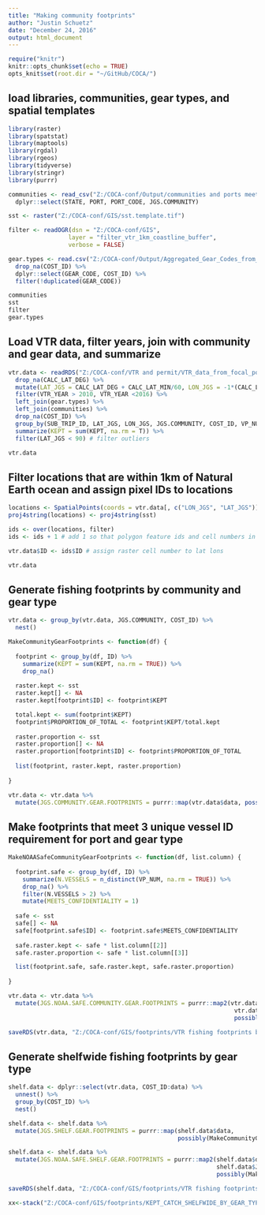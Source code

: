 ```yaml
---
title: "Making community footprints"
author: "Justin Schuetz"
date: "December 24, 2016"
output: html_document
---
```


```r

require("knitr")
knitr::opts_chunk$set(echo = TRUE)
opts_knit$set(root.dir = "~/GitHub/COCA/")

```

## load libraries, communities, gear types, and spatial templates

```r

library(raster)
library(spatstat) 
library(maptools)
library(rgdal)
library(rgeos)
library(tidyverse)
library(stringr)
library(purrr)

communities <- read_csv("Z:/COCA-conf/Output/communities and ports meeting selection criteria.csv") %>%
  dplyr::select(STATE, PORT, PORT_CODE, JGS.COMMUNITY)

sst <- raster("Z:/COCA-conf/GIS/sst.template.tif")

filter <- readOGR(dsn = "Z:/COCA-conf/GIS", 
                 layer = "filter_vtr_1km_coastline_buffer",
                 verbose = FALSE)

gear.types <- read.csv("Z:/COCA-conf/Output/Aggregated_Gear_Codes_from_BK.csv") %>%
  drop_na(COST_ID) %>%
  dplyr::select(GEAR_CODE, COST_ID) %>%
  filter(!duplicated(GEAR_CODE))

communities
sst
filter
gear.types

```  

## Load VTR data, filter years, join with community and gear data, and summarize

```r

vtr.data <- readRDS("Z:/COCA-conf/VTR and permit/VTR_data_from_focal_ports.rds") %>%
  drop_na(CALC_LAT_DEG) %>%
  mutate(LAT_JGS = CALC_LAT_DEG + CALC_LAT_MIN/60, LON_JGS = -1*(CALC_LON_DEG + CALC_LON_MIN/60)) %>%
  filter(VTR_YEAR > 2010, VTR_YEAR <2016) %>%
  left_join(gear.types) %>%
  left_join(communities) %>%
  drop_na(COST_ID) %>%
  group_by(SUB_TRIP_ID, LAT_JGS, LON_JGS, JGS.COMMUNITY, COST_ID, VP_NUM) %>% # COST_ID is BRIAN KENNEDY'S GEAR TYPE CLASSIFICATION
  summarize(KEPT = sum(KEPT, na.rm = T)) %>%
  filter(LAT_JGS < 90) # filter outliers

vtr.data

```

## Filter locations that are within 1km of Natural Earth ocean and assign pixel IDs to locations

```r

locations <- SpatialPoints(coords = vtr.data[, c("LON_JGS", "LAT_JGS")])
proj4string(locations) <- proj4string(sst)

ids <- over(locations, filter)
ids <- ids + 1 # add 1 so that polygon feature ids and cell numbers in raster template are the same

vtr.data$ID <- ids$ID # assign raster cell number to lat lons

vtr.data

```

## Generate fishing footprints by community and gear type

```r

vtr.data <- group_by(vtr.data, JGS.COMMUNITY, COST_ID) %>%
  nest()

MakeCommunityGearFootprints <- function(df) {
  
  footprint <- group_by(df, ID) %>%
    summarize(KEPT = sum(KEPT, na.rm = TRUE)) %>%
    drop_na()
  
  raster.kept <- sst
  raster.kept[] <- NA
  raster.kept[footprint$ID] <- footprint$KEPT

  total.kept <- sum(footprint$KEPT)
  footprint$PROPORTION_OF_TOTAL <- footprint$KEPT/total.kept
  
  raster.proportion <- sst
  raster.proportion[] <- NA
  raster.proportion[footprint$ID] <- footprint$PROPORTION_OF_TOTAL
  
  list(footprint, raster.kept, raster.proportion)
  
}

vtr.data <- vtr.data %>%
  mutate(JGS.COMMUNITY.GEAR.FOOTPRINTS = purrr::map(vtr.data$data, possibly(MakeCommunityGearFootprints, NA)))

```

## Make footprints that meet 3 unique vessel ID requirement for port and gear type

```r

MakeNOAASafeCommunityGearFootprints <- function(df, list.column) {
  
  footprint.safe <- group_by(df, ID) %>%
    summarize(N.VESSELS = n_distinct(VP_NUM, na.rm = TRUE)) %>%
    drop_na() %>%
    filter(N.VESSELS > 2) %>%
    mutate(MEETS_CONFIDENTIALITY = 1)
  
  safe <- sst
  safe[] <- NA
  safe[footprint.safe$ID] <- footprint.safe$MEETS_CONFIDENTIALITY
  
  safe.raster.kept <- safe * list.column[[2]] 
  safe.raster.proportion <- safe * list.column[[3]] 

  list(footprint.safe, safe.raster.kept, safe.raster.proportion)
       
}

vtr.data <- vtr.data %>%
  mutate(JGS.NOAA.SAFE.COMMUNITY.GEAR.FOOTPRINTS = purrr::map2(vtr.data$data, 
                                                                vtr.data$JGS.COMMUNITY.GEAR.FOOTPRINTS, 
                                                                possibly(MakeNOAASafeCommunityGearFootprints, NA)))

saveRDS(vtr.data, "Z:/COCA-conf/GIS/footprints/VTR fishing footprints by community and gear type 2011-2015.rds")

```

## Generate shelfwide fishing footprints by gear type

```r

shelf.data <- dplyr::select(vtr.data, COST_ID:data) %>%
  unnest() %>%
  group_by(COST_ID) %>%
  nest()

shelf.data <- shelf.data %>%
  mutate(JGS.SHELF.GEAR.FOOTPRINTS = purrr::map(shelf.data$data, 
                                                possibly(MakeCommunityGearFootprints, NA)))

shelf.data <- shelf.data %>%
  mutate(JGS.NOAA.SAFE.SHELF.GEAR.FOOTPRINTS = purrr::map2(shelf.data$data,
                                                           shelf.data$JGS.SHELF.GEAR.FOOTPRINTS, 
                                                           possibly(MakeNOAASafeCommunityGearFootprints, NA)))

saveRDS(shelf.data, "Z:/COCA-conf/GIS/footprints/VTR fishing footprints shelfwide by gear type 2011-2015.rds")

xx<-stack("Z:/COCA-conf/GIS/footprints/KEPT_CATCH_SHELFWIDE_BY_GEAR_TYPE_2011-2015.grd")

```



